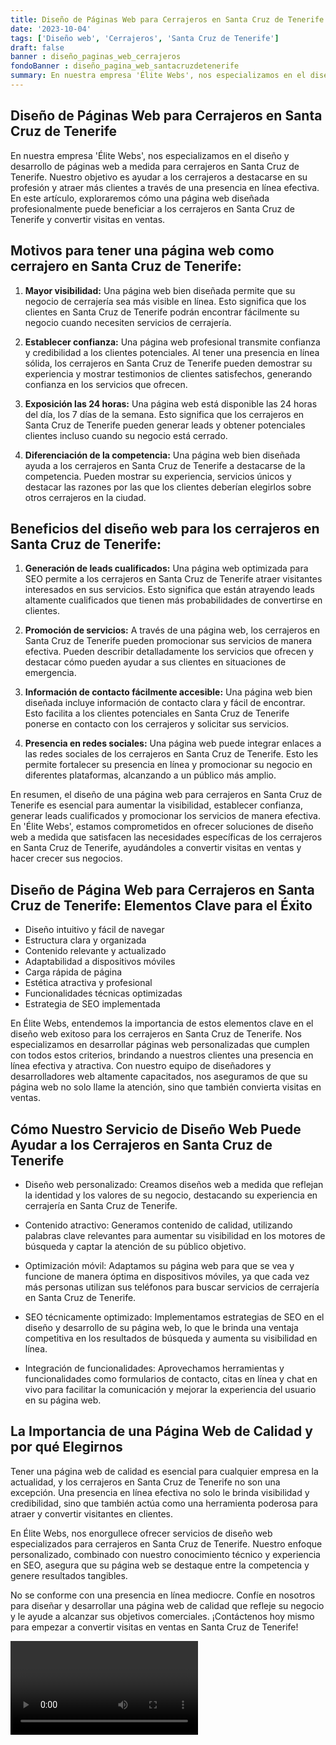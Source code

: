 ```yaml
---
title: Diseño de Páginas Web para Cerrajeros en Santa Cruz de Tenerife
date: '2023-10-04'
tags: ['Diseño web', 'Cerrajeros', 'Santa Cruz de Tenerife']
draft: false
banner : diseño_paginas_web_cerrajeros
fondoBanner : diseño_pagina_web_santacruzdetenerife
summary: En nuestra empresa 'Élite Webs', nos especializamos en el diseño y desarrollo de páginas web a medida para cerrajeros en Santa Cruz de Tenerife. Nuestro objetivo es ayudar a los cerrajeros a destacarse en su profesión y atraer más clientes a través de una presencia en línea efectiva. En este artículo, exploraremos cómo una página web diseñada profesionalmente puede beneficiar a los cerrajeros en Santa Cruz de Tenerife y convertir visitas en ventas.
---
```


## Diseño de Páginas Web para Cerrajeros en Santa Cruz de Tenerife

En nuestra empresa 'Élite Webs', nos especializamos en el diseño y desarrollo de páginas web a medida para cerrajeros en Santa Cruz de Tenerife. Nuestro objetivo es ayudar a los cerrajeros a destacarse en su profesión y atraer más clientes a través de una presencia en línea efectiva. En este artículo, exploraremos cómo una página web diseñada profesionalmente puede beneficiar a los cerrajeros en Santa Cruz de Tenerife y convertir visitas en ventas.

## Motivos para tener una página web como cerrajero en Santa Cruz de Tenerife:

1. **Mayor visibilidad:** Una página web bien diseñada permite que su negocio de cerrajería sea más visible en línea. Esto significa que los clientes en Santa Cruz de Tenerife podrán encontrar fácilmente su negocio cuando necesiten servicios de cerrajería.

2. **Establecer confianza:** Una página web profesional transmite confianza y credibilidad a los clientes potenciales. Al tener una presencia en línea sólida, los cerrajeros en Santa Cruz de Tenerife pueden demostrar su experiencia y mostrar testimonios de clientes satisfechos, generando confianza en los servicios que ofrecen.

3. **Exposición las 24 horas:** Una página web está disponible las 24 horas del día, los 7 días de la semana. Esto significa que los cerrajeros en Santa Cruz de Tenerife pueden generar leads y obtener potenciales clientes incluso cuando su negocio está cerrado.

4. **Diferenciación de la competencia:** Una página web bien diseñada ayuda a los cerrajeros en Santa Cruz de Tenerife a destacarse de la competencia. Pueden mostrar su experiencia, servicios únicos y destacar las razones por las que los clientes deberían elegirlos sobre otros cerrajeros en la ciudad.

## Beneficios del diseño web para los cerrajeros en Santa Cruz de Tenerife:

1. **Generación de leads cualificados:** Una página web optimizada para SEO permite a los cerrajeros en Santa Cruz de Tenerife atraer visitantes interesados en sus servicios. Esto significa que están atrayendo leads altamente cualificados que tienen más probabilidades de convertirse en clientes.

2. **Promoción de servicios:** A través de una página web, los cerrajeros en Santa Cruz de Tenerife pueden promocionar sus servicios de manera efectiva. Pueden describir detalladamente los servicios que ofrecen y destacar cómo pueden ayudar a sus clientes en situaciones de emergencia.

3. **Información de contacto fácilmente accesible:** Una página web bien diseñada incluye información de contacto clara y fácil de encontrar. Esto facilita a los clientes potenciales en Santa Cruz de Tenerife ponerse en contacto con los cerrajeros y solicitar sus servicios.

4. **Presencia en redes sociales:** Una página web puede integrar enlaces a las redes sociales de los cerrajeros en Santa Cruz de Tenerife. Esto les permite fortalecer su presencia en línea y promocionar su negocio en diferentes plataformas, alcanzando a un público más amplio.

En resumen, el diseño de una página web para cerrajeros en Santa Cruz de Tenerife es esencial para aumentar la visibilidad, establecer confianza, generar leads cualificados y promocionar los servicios de manera efectiva. En 'Élite Webs', estamos comprometidos en ofrecer soluciones de diseño web a medida que satisfacen las necesidades específicas de los cerrajeros en Santa Cruz de Tenerife, ayudándoles a convertir visitas en ventas y hacer crecer sus negocios.

<GifSeo />

<Cta />

## Diseño de Página Web para Cerrajeros en Santa Cruz de Tenerife: Elementos Clave para el Éxito

- Diseño intuitivo y fácil de navegar
- Estructura clara y organizada
- Contenido relevante y actualizado
- Adaptabilidad a dispositivos móviles
- Carga rápida de página
- Estética atractiva y profesional
- Funcionalidades técnicas optimizadas
- Estrategia de SEO implementada

En Élite Webs, entendemos la importancia de estos elementos clave en el diseño web exitoso para los cerrajeros en Santa Cruz de Tenerife. Nos especializamos en desarrollar páginas web personalizadas que cumplen con todos estos criterios, brindando a nuestros clientes una presencia en línea efectiva y atractiva. Con nuestro equipo de diseñadores y desarrolladores web altamente capacitados, nos aseguramos de que su página web no solo llame la atención, sino que también convierta visitas en ventas.

## Cómo Nuestro Servicio de Diseño Web Puede Ayudar a los Cerrajeros en Santa Cruz de Tenerife

- Diseño web personalizado: Creamos diseños web a medida que reflejan la identidad y los valores de su negocio, destacando su experiencia en cerrajería en Santa Cruz de Tenerife.

- Contenido atractivo: Generamos contenido de calidad, utilizando palabras clave relevantes para aumentar su visibilidad en los motores de búsqueda y captar la atención de su público objetivo.

- Optimización móvil: Adaptamos su página web para que se vea y funcione de manera óptima en dispositivos móviles, ya que cada vez más personas utilizan sus teléfonos para buscar servicios de cerrajería en Santa Cruz de Tenerife.

- SEO técnicamente optimizado: Implementamos estrategias de SEO en el diseño y desarrollo de su página web, lo que le brinda una ventaja competitiva en los resultados de búsqueda y aumenta su visibilidad en línea.

- Integración de funcionalidades: Aprovechamos herramientas y funcionalidades como formularios de contacto, citas en línea y chat en vivo para facilitar la comunicación y mejorar la experiencia del usuario en su página web.

## La Importancia de una Página Web de Calidad y por qué Elegirnos

Tener una página web de calidad es esencial para cualquier empresa en la actualidad, y los cerrajeros en Santa Cruz de Tenerife no son una excepción. Una presencia en línea efectiva no solo le brinda visibilidad y credibilidad, sino que también actúa como una herramienta poderosa para atraer y convertir visitantes en clientes.

En Élite Webs, nos enorgullece ofrecer servicios de diseño web especializados para cerrajeros en Santa Cruz de Tenerife. Nuestro enfoque personalizado, combinado con nuestro conocimiento técnico y experiencia en SEO, asegura que su página web se destaque entre la competencia y genere resultados tangibles.

No se conforme con una presencia en línea mediocre. Confíe en nosotros para diseñar y desarrollar una página web de calidad que refleje su negocio y le ayude a alcanzar sus objetivos comerciales. ¡Contáctenos hoy mismo para empezar a convertir visitas en ventas en Santa Cruz de Tenerife!

<Video />

<CtaBot job='Cerrajeros' city='Santa Cruz de Tenerife'/>

<Gmaps query='Santa Cruz de Tenerife+españa+maps' />